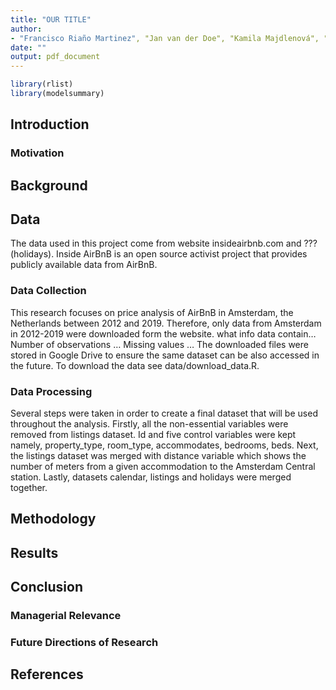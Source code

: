 ```yaml
---
title: "OUR TITLE"
author: 
- "Francisco Riaño Martinez", "Jan van der Doe", "Kamila Majdlenová", "Pomme Verhagen", "Yuetong Bi"
date: ""
output: pdf_document
---
```


```r
library(rlist)
library(modelsummary)
```

## Introduction

### Motivation

## Background

## Data

The data used in this project come from website insideairbnb.com and ??? (holidays). Inside AirBnB is an open source activist project that provides publicly available data from AirBnB. 

### Data Collection

This research focuses on price analysis of AirBnB in Amsterdam, the Netherlands between 2012 and 2019. Therefore, only data from Amsterdam in 2012-2019 were downloaded form the website. what info data contain... Number of observations ... Missing values ... The downloaded files were stored in Google Drive to ensure the same dataset can be also accessed in the future. To download the data see data/download_data.R.

### Data Processing

Several steps were taken in order to create a final dataset that will be used throughout the analysis. Firstly, all the non-essential variables were removed from listings dataset. Id and five control variables were kept namely, property_type, room_type, accommodates, bedrooms, beds. Next, the listings dataset was merged with distance variable which shows the number of meters from a given accommodation to the Amsterdam Central station. Lastly, datasets calendar, listings and holidays were merged together.

## Methodology

## Results

## Conclusion

### Managerial Relevance

### Future Directions of Research

## References
